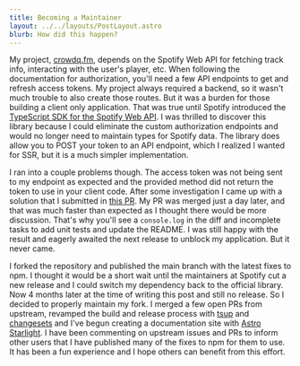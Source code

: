 ```yaml
---
title: Becoming a Maintainer
layout: ../../layouts/PostLayout.astro
blurb: How did this happen?
---
```


My project, [crowdq.fm](/projects/crowdq-fm), depends on the Spotify Web API for fetching track info, interacting with the user's player, etc. When following the documentation for authorization, you'll need a few API endpoints to get and refresh access tokens. My project always required a backend, so it wasn't much trouble to also create those routes. But it was a burden for those building a client only application. That was true until Spotify introduced the [TypeScript SDK for the Spotify Web API](https://developer.spotify.com/blog/2023-07-03-typescript-sdk). I was thrilled to discover this library because I could eliminate the custom authorization endpoints and would no longer need to maintain types for Spotify data. The library does allow you to POST your token to an API endpoint, which I realized I wanted for SSR, but it is a much simpler implementation.

I ran into a couple problems though. The access token was not being sent to my endpoint as expected and the provided method did not return the token to use in your client code. After some investigation I came up with a solution that I submitted in [this PR](https://github.com/spotify/spotify-web-api-ts-sdk/pull/78/files). My PR was merged just a day later, and that was much faster than expected as I thought there would be more discussion. That's why you'll see a `console.log` in the diff and incomplete tasks to add unit tests and update the README. I was still happy with the result and eagerly awaited the next release to unblock my application. But it never came.

I forked the repository and published the main branch with the latest fixes to npm. I thought it would be a short wait until the maintainers at Spotify cut a new release and I could switch my dependency back to the official library. Now 4 months later at the time of writing this post and still no release. So I decided to properly maintain my fork. I merged a few open PRs from upstream, revamped the build and release process with [tsup](https://tsup.egoist.dev) and [changesets](https://github.com/changesets/changesets) and I've begun creating a documentation site with [Astro Starlight](https://starlight.astro.build). I have been commenting on upstream issues and PRs to inform other users that I have published many of the fixes to npm for them to use. It has been a fun experience and I hope others can benefit from this effort.
